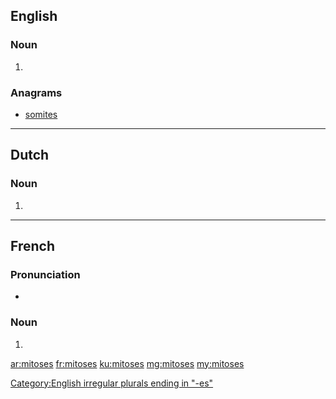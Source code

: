 ==English==

===Noun===
{{head|en|plural}}

# {{plural of|mitosis|lang=en}}

===Anagrams===
* [[somites#English|somites]]

----

==Dutch==

===Noun===
{{head|nl}}

# {{nl-noun form of|pl|mitose}}

----

==French==

===Pronunciation===
* {{IPA|/mi.tɔz/|lang=fr}}

===Noun===
{{head|fr|plural}} {{g|f-p}}

# {{plural of|mitose|lang=fr}}

[[Category:English irregular plurals ending in "-es"]]

[[ar:mitoses]]
[[fr:mitoses]]
[[ku:mitoses]]
[[mg:mitoses]]
[[my:mitoses]]